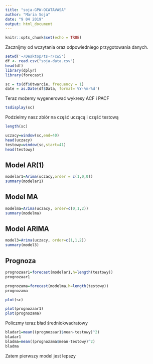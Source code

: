 ```yaml
---
title: "soja-GPW-OCATAVASA"
author: "Maria Soja"
date: "9 04 2019"
output: html_document
---
```


```r
knitr::opts_chunk$set(echo = TRUE)
```
Zacznijmy od wczytania oraz odpowiedniego przygotowania danych.
```r
setwd('~/Desktop/ts-r/cw5')
df <- read.csv("soja-data.csv")
head(df)
library(dplyr)
library(forecast)
```

```r
sc = ts(df$Otwarcie, frequency = 1)
date = as.Date(df$Data, format='%Y-%m-%d')
```
Teraz możemy wygenerować wykresy ACF i PACF
```r
tsdisplay(sc)
```

Podzielmy nasz zbiór na część uczącą i część testową
```r
length(sc)
```

```r
uczacy=window(sc,end=40)
head(uczacy)
testowy=window(sc,start=41)
head(testowy)
```
## Model AR(1)
```r
modelar1=Arima(uczacy,order = c(1,0,0))
summary(modelar1)
```

## Model MA
```r
modelma=Arima(uczacy, order=c(0,1,2))
summary(modelma)
```
## Model ARIMA
```r
model3=Arima(uczacy, order=c(1,1,2))
summary(model3)
```
## Prognoza

```r
prognozaar1=forecast(modelar1,h=length(testowy))
prognozaar1
```
```r
prognozama=forecast(modelma,h=length(testowy))
prognozama
```

```r
plot(sc)
```
```r
plot(prognozaar1)
plot(prognozama)
```

Policzmy teraz bład średniokwadratowy

```r
bladar1=mean((prognozaar1$mean-testowy)^2)
bladar1
bladma=mean((prognozama$mean-testowy)^2)
bladma
```
Zatem pierwszy model jest lepszy
